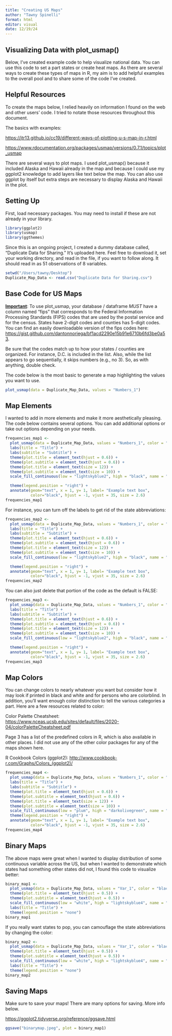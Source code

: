 ```yaml
---
title: "Creating US Maps"
author: "Tawny Spinelli"
format: html
editor: visual
date: 12/19/24
---
```


## Visualizing Data with plot_usmap()

Below, I've created example code to help visualize national data. You can use this code to set a part states or create heat maps. As there are several ways to create these types of maps in R, my aim is to add helpful examples to the overall pool and to share some of the code I've created.

## Helpful Resources

To create the maps below, I relied heavily on information I found on the web and other users' code. I tried to notate those resources throughout this document.

The basics with examples:

<https://jtr13.github.io/cc19/different-ways-of-plotting-u-s-map-in-r.html>

<https://www.rdocumentation.org/packages/usmap/versions/0.7.1/topics/plot_usmap>

There are several ways to plot maps. I used plot_usmap() because it included Alaska and Hawaii already in the map and because I could use my ggplot2 knowledge to add layers like text below the map. You can also use ggplot by itself but extra steps are necessary to display Alaska and Hawaii in the plot.

## Setting Up

First, load necessary packages. You may need to install if these are not already in your library.

```r
library(ggplot2)
library(usmap)
library(ggthemes)
```

Since this is an ongoing project, I created a dummy database called, "Duplicate Data for Sharing." It's uploaded here. Feel free to download it, set your working directory, and read in the file, if you want to follow along. It should read in as 51 observations of 8 variables.

```r
setwd("/Users/tawny/Desktop")
Duplicate_Map_Data <- read.csv("Duplicate Data for Sharing.csv")
```

## Base Code for US Maps

[**Important**]{.underline}: To use plot_usmap, your database / dataframe *MUST* have a column named "fips" that corresponds to the Federal Information Processing Standards (FIPS) codes that are used by the postal service and for the census. States have 2-digit codes and counties has 5-digit codes. You can find an easily downloadable version of the fips codes here: <https://gist.github.com/dantonnoriega/bf1acd2290e15b91e6710b6fd3be0a53>.

Be sure that the codes match up to how your states / counties are organized. For instance, D.C. is included in the list. Also, while the list appears to go sequentially, it skips numbers (e.g., no 3). So, as with anything, double check.

The code below is the most basic to generate a map highlighting the values you want to use.

```r
plot_usmap(data = Duplicate_Map_Data, values = "Numbers_1")
```

## Map Elements

I wanted to add in more elements and make it more aesthetically pleasing. The code below contains several options. You can add additional options or take out options depending on your needs.

```r
frequencies_map1 <-
  plot_usmap(data = Duplicate_Map_Data, values = "Numbers_1", color = "black", regions = "states", include = c(), labels = TRUE, label_color = "white") + 
  labs(title = "Title") +
  labs(subtitle = "Subtitle") +
  theme(plot.title = element_text(hjust = 0.6)) +
  theme(plot.subtitle = element_text(hjust = 0.6)) +
  theme(plot.title = element_text(size = 12)) +
  theme(plot.subtitle = element_text(size = 10)) +
  scale_fill_continuous(low = "lightskyblue2", high = "black", name = "Scale", label = scales::comma) +

  theme(legend.position = "right") +
  annotate(geom="text", x = 1, y= 1, label= "Example text box",    
           color="black", hjust = -1, vjust = 35, size = 2.6) 
frequencies_map1

```

For instance, you can turn off the labels to get rid of the state abbreviations:

```r
frequencies_map2 <-
  plot_usmap(data = Duplicate_Map_Data, values = "Numbers_1", color = "black", regions = "states", include = c(), labels = FALSE, label_color = "white") + 
  labs(title = "Title") +
  labs(subtitle = "Subtitle") +
  theme(plot.title = element_text(hjust = 0.6)) +
  theme(plot.subtitle = element_text(hjust = 0.6)) +
  theme(plot.title = element_text(size = 12)) +
  theme(plot.subtitle = element_text(size = 10)) +
  scale_fill_continuous(low = "lightskyblue2", high = "black", name = "Scale", label = scales::comma) +

  theme(legend.position = "right") +
  annotate(geom="text", x = 1, y= 1, label= "Example text box",    
           color="black", hjust = -1, vjust = 35, size = 2.6) 
frequencies_map2

```

You can also just delete that portion of the code as the default is FALSE:

```r
frequencies_map3 <-
  plot_usmap(data = Duplicate_Map_Data, values = "Numbers_1", color = "black", regions = "states", include = c()) + 
  labs(title = "Title") +
  labs(subtitle = "Subtitle") +
  theme(plot.title = element_text(hjust = 0.6)) +
  theme(plot.subtitle = element_text(hjust = 0.6)) +
  theme(plot.title = element_text(size = 12)) +
  theme(plot.subtitle = element_text(size = 10)) +
  scale_fill_continuous(low = "lightskyblue2", high = "black", name = "Scale", label = scales::comma) +

  theme(legend.position = "right") +
  annotate(geom="text", x = 1, y= 1, label= "Example text box",    
           color="black", hjust = -1, vjust = 35, size = 2.6) 
frequencies_map3
```

## Map Colors

You can change colors to nearly whatever you want but consider how it may look if printed in black and white and for persons who are colorblind. In addition, you'll want enough color distinction to tell the various categories a part. Here are a few resources related to color:

Color Palette Cheatsheet: <https://www.nceas.ucsb.edu/sites/default/files/2020-04/colorPaletteCheatsheet.pdf>

Page 3 has a list of the predefined colors in R, which is also available in other places. I did not use any of the other color packages for any of the maps shown here.

R Cookbook Colors (ggplot2): <http://www.cookbook-r.com/Graphs/Colors_(ggplot2)/>\

```r
frequencies_map4 <-
  plot_usmap(data = Duplicate_Map_Data, values = "Numbers_1", color = "blue", regions = "states", include = c(), labels = TRUE, label_color = "wheat2") + 
  labs(title = "Title") +
  labs(subtitle = "Subtitle") +
  theme(plot.title = element_text(hjust = 0.6)) +
  theme(plot.subtitle = element_text(hjust = 0.6)) +
  theme(plot.title = element_text(size = 12)) +
  theme(plot.subtitle = element_text(size = 10)) +
  scale_fill_continuous(low = "plum", high = "darkolivegreen", name = "Scale", label = scales::comma) +
  theme(legend.position = "right") +
  annotate(geom="text", x = 1, y= 1, label= "Example text box",    
           color="black", hjust = -1, vjust = 35, size = 2.6) 
frequencies_map4
```

## Binary Maps

The above maps were great when I wanted to display distribution of some continuous variable across the US, but when I wanted to demonstrate which states had something other states did not, I found this code to visualize better:

```r

binary_map1 <- 
  plot_usmap(data = Duplicate_Map_Data, values = "Var_1", color = "black", regions = "states", include = c(), labels = TRUE, label_color = "black") + 
  theme(plot.title = element_text(hjust = 0.5)) +
  theme(plot.subtitle = element_text(hjust = 0.5)) +
  scale_fill_continuous(low = "white", high = "lightskyblue4", name = "Has Variation", label = scales::comma) +
  labs(title = "Title") +
  theme(legend.position = "none")  
binary_map1

```

If you really want states to pop, you can camouflage the state abbreviations by changing the color:

```r
binary_map2 <- 
  plot_usmap(data = Duplicate_Map_Data, values = "Var_1", color = "black", regions = "states", include = c(), labels = TRUE, label_color = "white") + 
  theme(plot.title = element_text(hjust = 0.5)) +
  theme(plot.subtitle = element_text(hjust = 0.5)) +
  scale_fill_continuous(low = "white", high = "lightskyblue4", name = "Has Variation", label = scales::comma) +
  labs(title = "Title") +
  theme(legend.position = "none")  
binary_map2
```

## Saving Maps

Make sure to save your maps! There are many options for saving. More info below.

<https://ggplot2.tidyverse.org/reference/ggsave.html>

```r
ggsave("binarymap.jpeg", plot = binary_map1)
```
